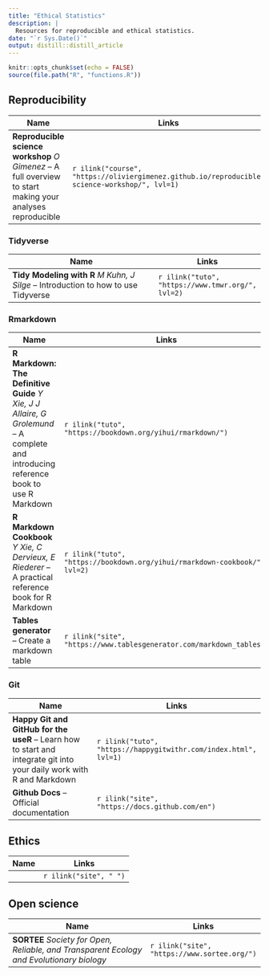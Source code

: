 ```yaml
---
title: "Ethical Statistics"
description: |
  Resources for reproducible and ethical statistics.
date: "`r Sys.Date()`"
output: distill::distill_article
---
```


```r
knitr::opts_chunk$set(echo = FALSE)
source(file.path("R", "functions.R"))
```


## Reproducibility 


| Name                                      | Links |
|-------------------------------------------|-------|
|**Reproducible science workshop** *O Gimenez* -- A full overview to start making your analyses reproducible |`r ilink("course", "https://oliviergimenez.github.io/reproducible-science-workshop/", lvl=1)`|

### Tidyverse


| Name                                      | Links |
|-------------------------------------------|-------|
|**Tidy Modeling with R** *M Kuhn, J Silge* -- Introduction to how to use Tidyverse  |`r ilink("tuto", "https://www.tmwr.org/", lvl=2)`|

### Rmarkdown

| Name                                      | Links |
|-------------------------------------------|-------|
|**R Markdown: The Definitive Guide** *Y Xie, J J Allaire, G Grolemund* -- A complete and introducing reference book to use R Markdown|`r ilink("tuto", "https://bookdown.org/yihui/rmarkdown/")`|
|**R Markdown Cookbook** *Y Xie, C Dervieux, E Riederer* -- A practical reference book for R Markdown|`r ilink("tuto", "https://bookdown.org/yihui/rmarkdown-cookbook/", lvl=2)`|
|**Tables generator** -- Create a markdown table|`r ilink("site", "https://www.tablesgenerator.com/markdown_tables")`|



### Git

| Name                                      | Links |
|-------------------------------------------|-------|
|**Happy Git and GitHub for the useR** -- Learn how to start and integrate git into your daily work with R and Markdown|`r ilink("tuto", "https://happygitwithr.com/index.html", lvl=1)`|
|**Github Docs** -- Official documentation |`r ilink("site", "https://docs.github.com/en")`|


## Ethics

| Name                                      | Links |
|-------------------------------------------|-------|
|   |`r ilink("site", " ")`|


## Open science

| Name                                      | Links |
|-------------------------------------------|-------|
|**SORTEE** *Society for Open, Reliable, and Transparent Ecology and Evolutionary biology*|`r ilink("site", "https://www.sortee.org/")`|


